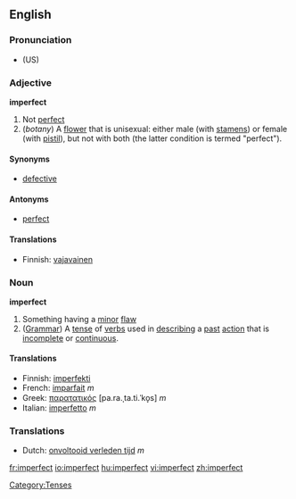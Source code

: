==English==
===Pronunciation===
*(US) {{IPA|ɪmˈpɝːfɪkt,  ɪmˈpɝːfɛkt}}

===Adjective===
'''imperfect'''
# Not [[perfect]]
# (''botany'') A [[flower]] that is unisexual: either male (with [[stamen]]s) or female (with [[pistil]]), but not with both (the latter condition is termed "perfect").

====Synonyms====
*[[defective]]

====Antonyms====
*[[perfect]]

====Translations====
*Finnish: [[vajavainen]]

===Noun===
'''imperfect'''

# Something having a [[minor]] [[flaw]]
# ([[Grammar]]) A [[tense]] of [[verbs]] used in [[describing]] a [[past]] [[action]] that is [[incomplete]] or [[continuous]].

====Translations====
{{top}}
*Finnish: [[imperfekti]]
*French: [[imparfait]] ''m''
*Greek: [[παρατατικός]] [pa.ra.ˌta.ti.ˈko̞s] ''m''
*Italian: [[imperfetto]] ''m''
{{mid}}
{{bottom}}

===Translations===
<!-- Translations to which?! -->
*Dutch: [[onvoltooid verleden tijd]] ''m''


[[Category:Tenses]]

[[fr:imperfect]]
[[io:imperfect]]
[[hu:imperfect]]
[[vi:imperfect]]
[[zh:imperfect]]